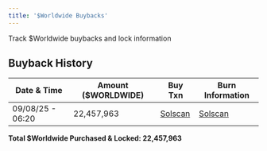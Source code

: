 ```yaml
---
title: '$Worldwide Buybacks'
---
```


Track $Worldwide buybacks and lock information

## Buyback History

| Date & Time | Amount ($WORLDWIDE) | Buy Txn | Burn Information |
|-------------|---------------------|---------|------------------|
| 09/08/25 - 06:20 | 22,457,963 | [Solscan](https://solscan.io/tx/5Q4MkjESzyt4htAdFjLLbPwvMDsz2w6dTDVXUadhgCeamNin9MraBUvKfqw4v8GggsGJajncD9xSh4McvdM2UuR2) | [Solscan](https://solscan.io/tx/5YXwWget3HPxJG6queHSCCUAu8UKiyKwZg2hjSWo18gciuTkrYEKD1zAPwxvLR9YfQ3YCprEo1igfozA4xFH7jvf) |

**Total $Worldwide Purchased & Locked: 22,457,963**
